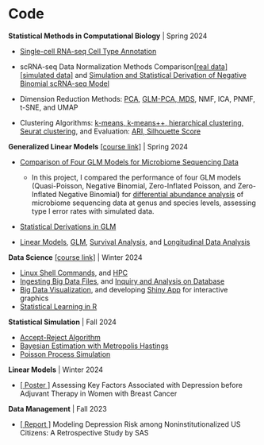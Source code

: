 
# Code

**Statistical Methods in Computational Biology** | Spring 2024

-   [Single-cell RNA-seq Cell Type Annotation](https://jacenai.github.io/Biostatistics/Final_Project.html#introduction)

-   scRNA-seq Data Normalization Methods Comparison[\[real data\]](https://jacenai.github.io/Biostatistics/Normalizaion_comparision&Derivative_general_scRNA_model.html#q3.)[\[simulated data\]](https://jacenai.github.io/Biostatistics/Normalizaion_comparision&Derivative_general_scRNA_model.html#section-2) and [Simulation and Statistical Derivation of Negative Binomial scRNA-seq Model](https://jacenai.github.io/Biostatistics/Normalizaion_comparision&Derivative_general_scRNA_model.html#part-2-simulated-data)
-  Dimension Reduction Methods: [PCA](https://jacenai.github.io/Biostatistics/254_dimen_reduc.html#question-1), [GLM-PCA, MDS](https://jacenai.github.io/Biostatistics/254_dimen_reduc.html#question-5), NMF, ICA, PNMF, t-SNE, and UMAP
- Clustering Algorithms: [k-means, k-means++, hierarchical clustering, Seurat clustering](https://jacenai.github.io/Biostatistics/254_Clustering&Evaluation#question-2), and Evaluation: [ARI, Silhouette Score](https://jacenai.github.io/Biostatistics/254_Clustering&Evaluation#question-3)

**Generalized Linear Models** [\[course link\]](https://ucla-biostat-200c.github.io/2023spring/schedule/schedule.html) \| Spring 2024

-   [Comparison of Four GLM Models for Microbiome Sequencing Data](https://jacenai.github.io/Biostatistics/Microbio_seq.html)

    - In this project, I compared the performance of four GLM models (Quasi-Poisson, Negative Binomial, Zero-Inflated Poisson, and Zero-Inflated Negative Binomial) for [differential abundance analysis](https://www.ncbi.nlm.nih.gov/pmc/articles/PMC9488820/) of microbiome sequencing data at genus and species levels, assessing type I error rates with simulated data.

-   [Statistical Derivations in GLM](https://jacenai.github.io/Biostatistics/Stat_Prob_GLM.html)
-   [Linear Models](https://jacenai.github.io/Biostatistics/200C_hw1_show.html), [GLM](https://jacenai.github.io/Biostatistics/200C_hw1_show.html#glm-model-fitting), [Survival Analysis](https://jacenai.github.io/Biostatistics/Survival&longitudinal.html#survival-data-analysis), and [Longitudinal Data Analysis](https://jacenai.github.io/Biostatistics/Survival&longitudinal.html#longitudinal-data-analysis)

**Data Science** [\[course link\]](https://ucla-biostat-203b.github.io/2024winter/schedule/schedule-lec1.html) | Winter 2024

-   [Linux Shell Commands](https://jacenai.github.io/Biostatistics/linux_basic_show.html#linux-shell-commands), and [HPC](https://jacenai.github.io/Biostatistics/Notes_on_Hoffman2.html)
-   [Ingesting Big Data Files](https://jacenai.github.io/biostat-203b-2024-winter/hw2/hw2sol.html), and [Inquiry and Analysis on Database](https://jacenai.github.io/biostat-203b-2024-winter/hw4/hw4sol.html)
-   [Big Data Visualization](https://jacenai.github.io/biostat-203b-2024-winter/hw3/hw3sol.html), and developing [Shiny App](https://jacenai.github.io/biostat-203b-2024-winter/hw4/Rshiny_show.html) for interactive graphics
-   [Statistical Learning in R](https://jacenai.github.io/biostat-203b-2024-winter/hw5/hw5sol.html)


**Statistical Simulation** | Fall 2024

-   [Accept-Reject Algorithm](https://jacenai.github.io/Biostatistics/Accept-Reject_Algorithm.html)
-   [Bayesian Estimation with Metropolis Hastings](https://jacenai.github.io/Biostatistics/Bayesian_Estimation_with_Metropolis-Hastings.html)
-   [Poisson Process Simulation](https://jacenai.github.io/Biostatistics/213_Midterm.html#problem-statement)


**Linear Models** | Winter 2024

-   [\[ Poster \]](assets/200B_poster.pdf) Assessing Key Factors Associated with Depression before Adjuvant Therapy in Women with Breast Cancer

**Data Management** | Fall 2023

-   [\[ Report \]](assets/Biostat203_Midtern_project.pdf) Modeling Depression Risk among Noninstitutionalized US Citizens: A Retrospective Study by SAS


